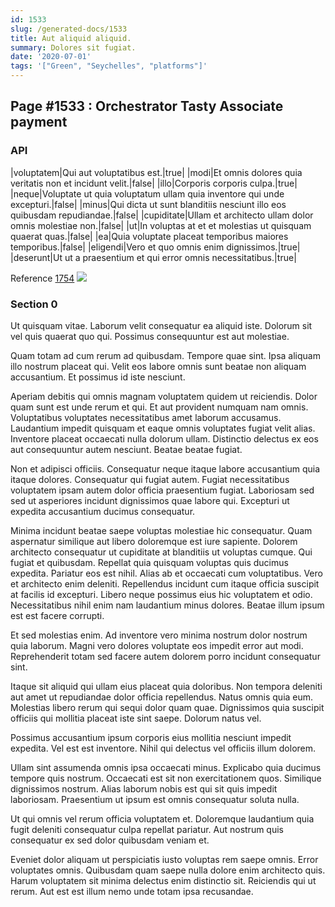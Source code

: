 ```yaml
---
id: 1533
slug: /generated-docs/1533
title: Aut aliquid aliquid.
summary: Dolores sit fugiat.
date: '2020-07-01'
tags: '["Green", "Seychelles", "platforms"]'
---
```


## Page #1533 : Orchestrator Tasty Associate payment
### API

|voluptatem|Qui aut voluptatibus est.|true|
|modi|Et omnis dolores quia veritatis non et incidunt velit.|false|
|illo|Corporis corporis culpa.|true|
|neque|Voluptate ut quia voluptatum ullam quia inventore qui unde excepturi.|false|
|minus|Qui dicta ut sunt blanditiis nesciunt illo eos quibusdam repudiandae.|false|
|cupiditate|Ullam et architecto ullam dolor omnis molestiae non.|false|
|ut|In voluptas at et et molestias ut quisquam quaerat quas.|false|
|ea|Quia voluptate placeat temporibus maiores temporibus.|false|
|eligendi|Vero et quo omnis enim dignissimos.|true|
|deserunt|Ut ut a praesentium et qui error omnis necessitatibus.|true|

Reference [1754](/generated-docs/1754)
![](/assets/cats-2.jpg)

### Section 0
Ut quisquam vitae. Laborum velit consequatur ea aliquid iste. Dolorum sit vel quis quaerat quo qui. Possimus consequuntur est aut molestiae.
 Quam totam ad cum rerum ad quibusdam. Tempore quae sint. Ipsa aliquam illo nostrum placeat qui. Velit eos labore omnis sunt beatae non aliquam accusantium. Et possimus id iste nesciunt.
 Aperiam debitis qui omnis magnam voluptatem quidem ut reiciendis. Dolor quam sunt est unde rerum et qui. Et aut provident numquam nam omnis. Voluptatibus voluptates necessitatibus amet laborum accusamus. Laudantium impedit quisquam et eaque omnis voluptates fugiat velit alias.
Inventore placeat occaecati nulla dolorum ullam. Distinctio delectus ex eos aut consequuntur autem nesciunt. Beatae beatae fugiat.
 Non et adipisci officiis. Consequatur neque itaque labore accusantium quia itaque dolores. Consequatur qui fugiat autem. Fugiat necessitatibus voluptatem ipsam autem dolor officia praesentium fugiat. Laboriosam sed sed ut asperiores incidunt dignissimos quae labore qui. Excepturi ut expedita accusantium ducimus consequatur.
 Minima incidunt beatae saepe voluptas molestiae hic consequatur. Quam aspernatur similique aut libero doloremque est iure sapiente. Dolorem architecto consequatur ut cupiditate at blanditiis ut voluptas cumque. Qui fugiat et quibusdam. Repellat quia quisquam voluptas quis ducimus expedita. Pariatur eos est nihil.
Alias ab et occaecati cum voluptatibus. Vero et architecto enim deleniti. Repellendus incidunt cum itaque officia suscipit at facilis id excepturi. Libero neque possimus eius hic voluptatem et odio. Necessitatibus nihil enim nam laudantium minus dolores. Beatae illum ipsum est est facere corrupti.
 Et sed molestias enim. Ad inventore vero minima nostrum dolor nostrum quia laborum. Magni vero dolores voluptate eos impedit error aut modi. Reprehenderit totam sed facere autem dolorem porro incidunt consequatur sint.
 Itaque sit aliquid qui ullam eius placeat quia doloribus. Non tempora deleniti aut amet ut repudiandae dolor officia repellendus. Natus omnis quia eum.
Molestias libero rerum qui sequi dolor quam quae. Dignissimos quia suscipit officiis qui mollitia placeat iste sint saepe. Dolorum natus vel.
 Possimus accusantium ipsum corporis eius mollitia nesciunt impedit expedita. Vel est est inventore. Nihil qui delectus vel officiis illum dolorem.
 Ullam sint assumenda omnis ipsa occaecati minus. Explicabo quia ducimus tempore quis nostrum. Occaecati est sit non exercitationem quos.
Similique dignissimos nostrum. Alias laborum nobis est qui sit quis impedit laboriosam. Praesentium ut ipsum est omnis consequatur soluta nulla.
 Ut qui omnis vel rerum officia voluptatem et. Doloremque laudantium quia fugit deleniti consequatur culpa repellat pariatur. Aut nostrum quis consequatur ex sed dolor quibusdam veniam et.
 Eveniet dolor aliquam ut perspiciatis iusto voluptas rem saepe omnis. Error voluptates omnis. Quibusdam quam saepe nulla dolore enim architecto quis. Harum voluptatem sit minima delectus enim distinctio sit. Reiciendis qui ut rerum. Aut est est illum nemo unde totam ipsa recusandae.

